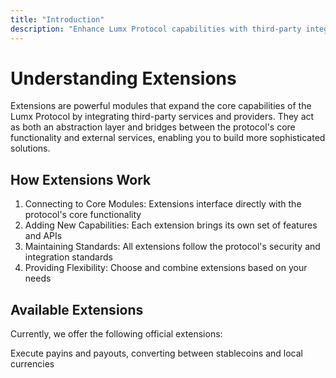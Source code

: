 ```yaml
---
title: "Introduction"
description: "Enhance Lumx Protocol capabilities with third-party integrations"
---
```


# Understanding Extensions

Extensions are powerful modules that expand the core capabilities of the Lumx Protocol by integrating third-party services and providers. They act as both an abstraction layer and bridges between the protocol's core functionality and external services, enabling you to build more sophisticated solutions.

## How Extensions Work

1. Connecting to Core Modules: Extensions interface directly with the protocol's core functionality
2. Adding New Capabilities: Each extension brings its own set of features and APIs
3. Maintaining Standards: All extensions follow the protocol's security and integration standards
4. Providing Flexibility: Choose and combine extensions based on your needs

## Available Extensions

Currently, we offer the following official extensions:

<CardGroup cols={2}>
  <Card title="Payments Extension" href="/extensions/payments">
    Execute payins and payouts, converting between stablecoins and local
    currencies
  </Card>
</CardGroup>
